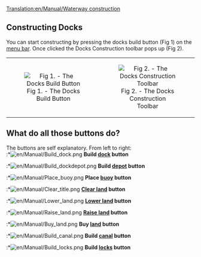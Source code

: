 [[Translation:en/Manual/Waterway construction]]
==Constructing Docks==
You can start constructing by pressing the docks build button (Fig 1) on the [[en/Manual/Game interface|menu bar]]. Once clicked the Docks Construction toolbar pops up (Fig 2).

{| align=center
| width="50%" align="center"|[[File:en/Manual/Manual html m2cc0c4cd.png|center|frame|Fig 1. - The Docks Build Button]]
| width="50%" align="center"|[[File:en/Manual/Dock toolbar.png|center|frame|Fig 2. - The Docks Construction Toolbar]]
|}

==What do all those buttons do?==
The buttons are self explanatory. From left to right:<br>
:*[[File:en/Manual/Build dock.png]] '''Build [[en/Manual/Water Transport Tiles|dock]] button'''
:*[[File:en/Manual/Build dockdepot.png]] '''Build [[en/Manual/Depots|depot]] button'''
:*[[File:en/Manual/Place buoy.png]] '''Place [[en/Manual/Water Transport Tiles|buoy]] button'''
:*[[File:en/Manual/Clear title.png]] '''[[en/Manual/Landscaping|Clear land]] button'''
:*[[File:en/Manual/Lower land.png]] '''[[en/Manual/Landscaping|Lower land]] button'''
:*[[File:en/Manual/Raise land.png]] '''[[en/Manual/Landscaping|Raise land]] button'''
:*[[File:en/Manual/Buy land.png]] '''Buy [[en/Manual/Land|land]] button'''
:*[[File:en/Manual/Build canal.png]] '''Build [[en/Manual/Water Transport Tiles|canal]] button'''
:*[[File:en/Manual/Build locks.png]] '''Build [[en/Manual/Water Transport Tiles|locks]] button'''